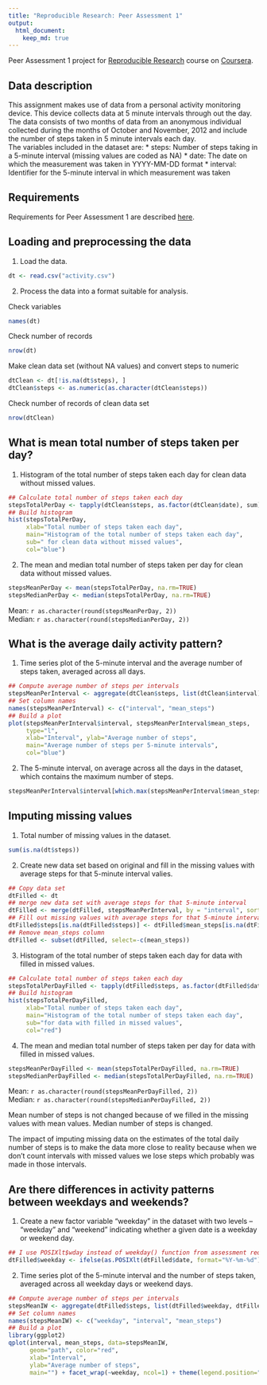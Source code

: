 ```yaml
---
title: "Reproducible Research: Peer Assessment 1"
output: 
  html_document:
    keep_md: true
---
```


Peer Assessment 1 project for [Reproducible Research](https://www.coursera.org/course/repdata) course on [Coursera](https://www.coursera.org/).

## Data description
This assignment makes use of data from a personal activity monitoring device. This device collects data at 5 minute intervals through out the day. The data consists of two months of data from an anonymous individual collected during the months of October and November, 2012 and include the number of steps taken in 5 minute intervals each day.  
The variables included in the dataset are:
* steps: Number of steps taking in a 5-minute interval (missing values are coded as NA)
* date: The date on which the measurement was taken in YYYY-MM-DD format
* interval: Identifier for the 5-minute interval in which measurement was taken


## Requirements
Requirements for Peer Assessment 1 are described [here](https://github.com/rdpeng/RepData_PeerAssessment1/blob/master/README.md).

## Loading and preprocessing the data

1. Load the data.
```r
dt <- read.csv("activity.csv")
```

2. Process the data into a format suitable for analysis.

Check variables
```r
names(dt)
```

Check number of records
```r
nrow(dt)
```

Make clean data set (without NA values) and convert steps to numeric
```r
dtClean <- dt[!is.na(dt$steps), ]
dtClean$steps <- as.numeric(as.character(dtClean$steps))
```

Check number of records of clean data set
```r
nrow(dtClean)
```

## What is mean total number of steps taken per day?

1. Histogram of the total number of steps taken each day for clean data without missed values.
```r
## Calculate total number of steps taken each day
stepsTotalPerDay <- tapply(dtClean$steps, as.factor(dtClean$date), sum)
## Build histogram
hist(stepsTotalPerDay, 
     xlab="Total number of steps taken each day", 
     main="Histogram of the total number of steps taken each day", 
     sub=" for clean data without missed values", 
     col="blue")
```

2. The mean and median total number of steps taken per day for clean data without missed values.
```r
stepsMeanPerDay <- mean(stepsTotalPerDay, na.rm=TRUE)
stepsMedianPerDay <- median(stepsTotalPerDay, na.rm=TRUE)
```
Mean: `r as.character(round(stepsMeanPerDay, 2))`  
Median: `r as.character(round(stepsMedianPerDay, 2))`

## What is the average daily activity pattern?

1. Time series plot of the 5-minute interval and the average number of steps taken, averaged across all days.
```r
## Compute average number of steps per intervals
stepsMeanPerInterval <- aggregate(dtClean$steps, list(dtClean$interval), mean)
## Set column names
names(stepsMeanPerInterval) <- c("interval", "mean_steps")
## Build a plot
plot(stepsMeanPerInterval$interval, stepsMeanPerInterval$mean_steps, 
     type="l", 
     xlab="Interval", ylab="Average number of steps", 
     main="Average number of steps per 5-minute intervals", 
     col="blue")
```

2. The 5-minute interval, on average across all the days in the dataset,  which contains the maximum number of steps.

```r
stepsMeanPerInterval$interval[which.max(stepsMeanPerInterval$mean_steps)]
```

## Imputing missing values

1. Total number of missing values in the dataset.
```r
sum(is.na(dt$steps))
```

2. Create new data set based on original and fill in the missing values with average steps for that 5-minute interval valies.
```r
## Copy data set
dtFilled <- dt
## merge new data set with average steps for that 5-minute interval
dtFilled <- merge(dtFilled, stepsMeanPerInterval, by = "interval", sort=FALSE)
## Fill out missing values with average steps for that 5-minute interval
dtFilled$steps[is.na(dtFilled$steps)] <- dtFilled$mean_steps[is.na(dtFilled$steps)] 
## Remove mean_steps column
dtFilled <- subset(dtFilled, select=-c(mean_steps))
```

3. Histogram of the total number of steps taken each day for data with filled in missed values.
```r
## Calculate total number of steps taken each day
stepsTotalPerDayFilled <- tapply(dtFilled$steps, as.factor(dtFilled$date), sum)
## Build histogram
hist(stepsTotalPerDayFilled, 
     xlab="Total number of steps taken each day", 
     main="Histogram of the total number of steps taken each day", 
     sub="for data with filled in missed values", 
     col="red")
```

4. The mean and median total number of steps taken per day for data with filled in missed values.
```r
stepsMeanPerDayFilled <- mean(stepsTotalPerDayFilled, na.rm=TRUE)
stepsMedianPerDayFilled <- median(stepsTotalPerDayFilled, na.rm=TRUE)
```
Mean: `r as.character(round(stepsMeanPerDayFilled, 2))`  
Median: `r as.character(round(stepsMedianPerDayFilled, 2))`

Mean number of steps is not changed because of we filled in the missing values with mean values.
Median number of steps is changed.

The impact of imputing missing data on the estimates of the total daily number of steps is to make the data more close to reality because when we don't count intervals with missed values we lose steps which probably was made in those intervals. 


## Are there differences in activity patterns between weekdays and weekends?

1. Create a new factor variable "weekday" in the dataset with two levels -- "weekday" and "weekend" indicating whether a given date is a weekday or weekend day.
```r
## I use POSIXlt$wday instead of weekday() function from assessment requirements because of weekday() is language sensetive and POSIXlt$wday returns number, which is more useful in this case.
dtFilled$weekday <- ifelse(as.POSIXlt(dtFilled$date, format="%Y-%m-%d")$wday %in% c(0,6), "weekend", "weekday")
```

2. Time series plot of the 5-minute interval and the number of steps taken, averaged across all weekday days or weekend days.

```r
## Compute average number of steps per intervals
stepsMeanIW <- aggregate(dtFilled$steps, list(dtFilled$weekday, dtFilled$interval), mean)
## Set column names
names(stepsMeanIW) <- c("weekday", "interval", "mean_steps")
## Build a plot
library(ggplot2)
qplot(interval, mean_steps, data=stepsMeanIW, 
      geom="path", color="red", 
      xlab="Interval", 
      ylab="Average number of steps", 
      main="") + facet_wrap(~weekday, ncol=1) + theme(legend.position="none")
```


